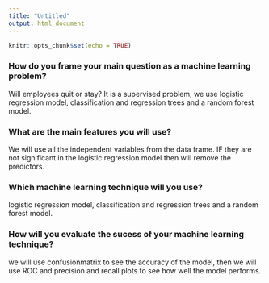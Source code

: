 ---
title: "Untitled"
output: html_document
---

```{r setup, include=FALSE}
knitr::opts_chunk$set(echo = TRUE)
```

### How do you frame your main question as a machine learning problem?
Will employees quit or stay?
It is a supervised problem, we use logistic regression model, classification and regression trees and a random forest model. 

### What are the main features you will use?
We will use all the independent variables from the data frame. IF they are not significant in the logistic regression model then will remove the predictors. 

### Which machine learning technique will you use?
logistic regression model, classification and regression trees and a random forest model. 

### How will you evaluate the sucess of  your machine learning technique?
we will use confusionmatrix to see the accuracy of the model, then we will use ROC and precision and recall plots to see how well the model performs. 